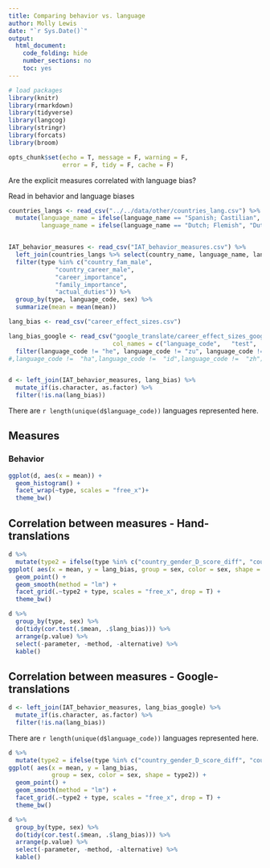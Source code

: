 ```yaml
---
title: Comparing behavior vs. language
author: Molly Lewis 
date: "`r Sys.Date()`"
output: 
  html_document:
    code_folding: hide
    number_sections: no
    toc: yes
---
```

  
```r

# load packages
library(knitr)
library(rmarkdown)
library(tidyverse)
library(langcog)
library(stringr)
library(forcats)
library(broom)

opts_chunk$set(echo = T, message = F, warning = F, 
               error = F, tidy = F, cache = F)
```
Are the explicit measures correlated with language bias?

Read in behavior and language biases
```r
countries_langs <- read_csv("../../data/other/countries_lang.csv") %>%
  mutate(language_name = ifelse(language_name == "Spanish; Castilian", "Spanish", language_name),
         language_name = ifelse(language_name == "Dutch; Flemish", "Dutch", language_name))


IAT_behavior_measures <- read_csv("IAT_behavior_measures.csv") %>%
  left_join(countries_langs %>% select(country_name, language_name, language_code)) %>%
  filter(type %in% c("country_fam_male", 
             "country_career_male", 
             "career_importance", 
             "family_importance",
             "actual_duties")) %>%
  group_by(type, language_code, sex) %>%
  summarize(mean = mean(mean)) 

lang_bias <- read_csv("career_effect_sizes.csv")

lang_bias_google <- read_csv("google_translate/career_effect_sizes_google.csv",
                             col_names = c("language_code",   "test",  "test_name", "lang_bias")) %>%
  filter(language_code != "he", language_code != "zu", language_code != "th") 
#,language_code !=  "ha",language_code !=  "id",language_code !=  "zh")


d <- left_join(IAT_behavior_measures, lang_bias) %>%
  mutate_if(is.character, as.factor) %>%
  filter(!is.na(lang_bias))
```

There are `r length(unique(d$language_code))` languages represented here.


## Measures
### Behavior
```r
ggplot(d, aes(x = mean)) +
  geom_histogram() +
  facet_wrap(~type, scales = "free_x")+
  theme_bw()
```

## Correlation between measures - Hand-translations

```r
d %>%
  mutate(type2 = ifelse(type %in% c("country_gender_D_score_diff", "country_means_D_score", "country_gender_D_score"), "D-score", ifelse(type %in% c("country_RT_ratio", "country_RT_mean"), "RT", "explicit"))) %>%
ggplot( aes(x = mean, y = lang_bias, group = sex, color = sex, shape = type2)) +
  geom_point() +
  geom_smooth(method = "lm") +
  facet_grid(.~type2 + type, scales = "free_x", drop = T) +
  theme_bw()
```


```r
d %>%
  group_by(type, sex) %>%
  do(tidy(cor.test(.$mean, .$lang_bias))) %>%
  arrange(p.value) %>%
  select(-parameter, -method, -alternative) %>%
  kable()
```

## Correlation between measures - Google-translations
```r
d <- left_join(IAT_behavior_measures, lang_bias_google) %>%
  mutate_if(is.character, as.factor) %>%
  filter(!is.na(lang_bias))

```

There are `r length(unique(d$language_code))` languages represented here.

```r
d %>%
  mutate(type2 = ifelse(type %in% c("country_gender_D_score_diff", "country_means_D_score", "country_gender_D_score"), "D-score", ifelse(type %in% c("country_RT_ratio", "country_RT_mean"), "RT", "explicit"))) %>%
ggplot( aes(x = mean, y = lang_bias, 
            group = sex, color = sex, shape = type2)) + 
  geom_point() +
  geom_smooth(method = "lm") +
  facet_grid(.~type2 + type, scales = "free_x", drop = T) +
  theme_bw()
```

```r
d %>%
  group_by(type, sex) %>%
  do(tidy(cor.test(.$mean, .$lang_bias))) %>%
  arrange(p.value) %>%
  select(-parameter, -method, -alternative) %>%
  kable()
```


